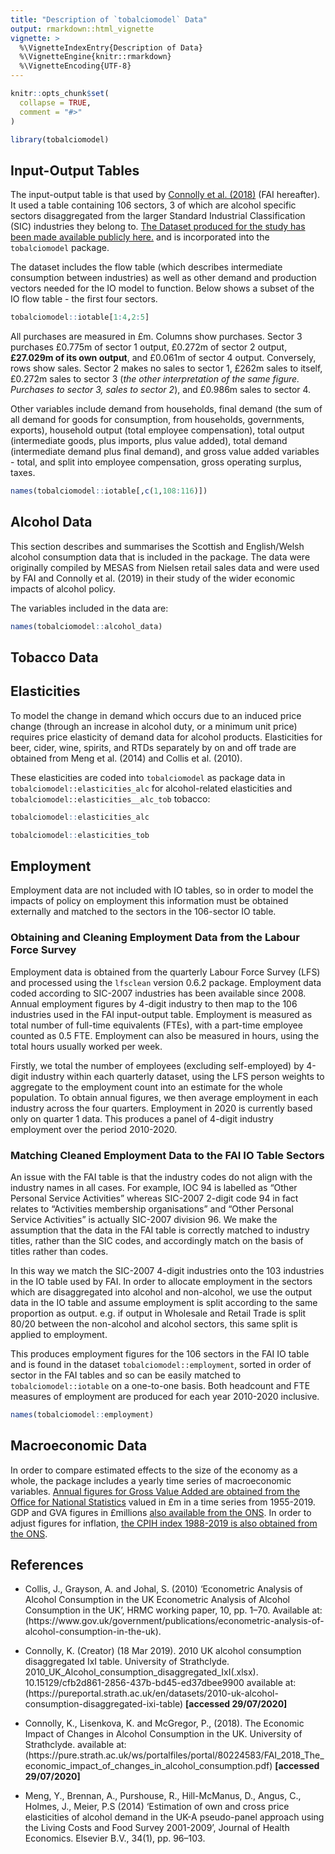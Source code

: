 ```yaml
---
title: "Description of `tobalciomodel` Data"
output: rmarkdown::html_vignette
vignette: >
  %\VignetteIndexEntry{Description of Data}
  %\VignetteEngine{knitr::rmarkdown}
  %\VignetteEncoding{UTF-8}
---
```


```r
knitr::opts_chunk$set(
  collapse = TRUE,
  comment = "#>"
)
```

```r
library(tobalciomodel)
```

## Input-Output Tables

The input-output table is that used by [Connolly et al. (2018)](https://strathprints.strath.ac.uk/63723/) (FAI hereafter). It used a table containing 106 sectors, 3 of which are alcohol specific sectors disaggregated from the larger Standard Industrial Classification (SIC) industries they belong to. [The Dataset produced for the study has been made available publicly here.](https://pureportal.strath.ac.uk/en/datasets/2010-uk-alcohol-consumption-disaggregated-ixi-table) and is incorporated into the `tobalciomodel` package.

The dataset includes the flow table (which describes intermediate consumption between industries) as well as other demand and production vectors needed for the IO model to function. Below shows a subset of the IO flow table - the first four sectors. 

```r
tobalciomodel::iotable[1:4,2:5]
```

All purchases are measured in £m. Columns show purchases. Sector 3 purchases £0.775m of sector 1 output, £0.272m of sector 2 output, __£27.029m of its own output__, and £0.061m of sector 4 output. Conversely, rows show sales. Sector 2 makes no sales to sector 1, £262m sales to itself, £0.272m sales to sector 3 (*the other interpretation of the same figure. Purchases to sector 3, sales to sector 2*), and £0.986m sales to sector 4. 

Other variables include demand from households, final demand (the sum of all demand for goods for consumption, from households, governments, exports), household output (total employee compensation), total output (intermediate goods, plus imports, plus value added), total demand (intermediate demand plus final demand), and gross value added variables - total, and split into employee compensation, gross operating surplus, taxes.  

```r
names(tobalciomodel::iotable[,c(1,108:116)])
```


## Alcohol Data

This section describes and summarises the Scottish and English/Welsh alcohol consumption data that is included in the package. The data were originally compiled by MESAS from Nielsen retail sales data and were used by FAI and Connolly et al. (2019) in their study of the wider economic impacts of alcohol policy. 

The variables included in the data are:

```r
names(tobalciomodel::alcohol_data)
```

## Tobacco Data


## Elasticities

To model the change in demand which occurs due to an induced price change (through an increase in alcohol duty, or a minimum unit price) requires price elasticity of demand data for alcohol products. Elasticities for beer, cider, wine, spirits, and RTDs separately by on and off trade are obtained from Meng et al. (2014) and Collis et al. (2010). 

These elasticities are coded into `tobalciomodel` as package data in `tobalciomodel::elasticities_alc` for alcohol-related elasticities and `tobalciomodel::elasticities__alc_tob` tobacco:

```r
tobalciomodel::elasticities_alc
```

```r
tobalciomodel::elasticities_tob
```

## Employment

Employment data are not included with IO tables, so in order to model the impacts of policy on employment this information must be obtained externally and matched to the sectors in the 106-sector IO table. 

### Obtaining and Cleaning Employment Data from the Labour Force Survey

Employment data is obtained from the quarterly Labour Force Survey (LFS) and processed using the `lfsclean` version 0.6.2 package. Employment data coded according to SIC-2007 industries has been available since 2008. Annual employment figures by 4-digit industry to then map to the 106 industries used in the FAI input-output table. Employment is measured as total number of full-time equivalents (FTEs), with a part-time employee counted as 0.5 FTE. Employment can also be measured in hours, using the total hours usually worked per week.   

Firstly, we total the number of employees (excluding self-employed) by 4-digit industry within each quarterly dataset, using the LFS person weights to aggregate to the employment count into an estimate for the whole population. To obtain annual figures, we then average employment in each industry across the four quarters. Employment in 2020 is currently based only on quarter 1 data. This produces a panel of 4-digit industry employment over the period 2010-2020.  

### Matching Cleaned Employment Data to the FAI IO Table Sectors

An issue with the FAI table is that the industry codes do not align with the industry names in all cases. For example, IOC 94 is labelled as "Other Personal Service Activities" whereas SIC-2007 2-digit code 94 in fact relates to "Activities membership organisations" and "Other Personal Service Activities" is actually SIC-2007 division 96. We make the assumption that the data in the FAI table is correctly matched to industry titles, rather than the SIC codes, and accordingly match on the basis of titles rather than codes. 

In this way we match the SIC-2007 4-digit industries onto the 103 industries in the IO table used by FAI. In order to allocate employment in the sectors which are disaggregated into alcohol and non-alcohol, we use the output data in the IO table and assume employment is split according to the same proportion as output. e.g. if output in Wholesale and Retail Trade is split 80/20 between the non-alcohol and alcohol sectors, this same split is applied to employment. 

This produces employment figures for the 106 sectors in the FAI IO table and is found in the dataset `tobalciomodel::employment`, sorted in order of sector in the FAI tables and so can be easily matched to `tobalciomodel::iotable` on a one-to-one basis. Both headcount and FTE measures of employment are produced for each year 2010-2020 inclusive.  

```r
names(tobalciomodel::employment)
```

## Macroeconomic Data 

In order to compare estimated effects to the size of the economy as a whole, the package includes a yearly time series of macroeconomic variables. [Annual figures for Gross Value Added are obtained from the Office for National Statistics](https://www.ons.gov.uk/economy/grossvalueaddedgva/timeseries/abml/pn2) valued in £m in a time series from 1955-2019. GDP and GVA figures in £millions [also available from the ONS](https://www.ons.gov.uk/economy/grossdomesticproductgdp/datasets/uksecondestimateofgdpdatatables). In order to adjust figures for inflation, [the CPIH index 1988-2019 is also obtained from the ONS](https://www.ons.gov.uk/economy/inflationandpriceindices/timeseries/l522/mm23). 


## References

- Collis, J., Grayson, A. and Johal, S. (2010) ‘Econometric Analysis of Alcohol Consumption in the UK Econometric Analysis of Alcohol Consumption in the UK’, HRMC working paper, 10, pp. 1–70. Available at: (https://www.gov.uk/government/publications/econometric-analysis-of-alcohol-consumption-in-the-uk).

- Connolly, K. (Creator) (18 Mar 2019). 2010 UK alcohol consumption disaggregated IxI table. University of Strathclyde. 2010_UK_Alcohol_consumption_disaggregated_IxI(.xlsx). 10.15129/cfb2d861-2856-437b-bd45-ed37dbee9900 available at: (https://pureportal.strath.ac.uk/en/datasets/2010-uk-alcohol-consumption-disaggregated-ixi-table) __[accessed 29/07/2020]__

- Connolly, K., Lisenkova, K. and McGregor, P., (2018). The Economic Impact of Changes in Alcohol Consumption in the UK. University of Strathclyde.  available at: (https://pure.strath.ac.uk/ws/portalfiles/portal/80224583/FAI_2018_The_economic_impact_of_changes_in_alcohol_consumption.pdf) __[accessed 29/07/2020]__

- Meng, Y., Brennan, A., Purshouse, R., Hill-McManus, D., Angus, C., Holmes, J., Meier, P.S (2014) ‘Estimation of own and cross price elasticities of alcohol demand in the UK-A pseudo-panel approach using the Living Costs and Food Survey 2001-2009’, Journal of Health Economics. Elsevier B.V., 34(1), pp. 96–103.

